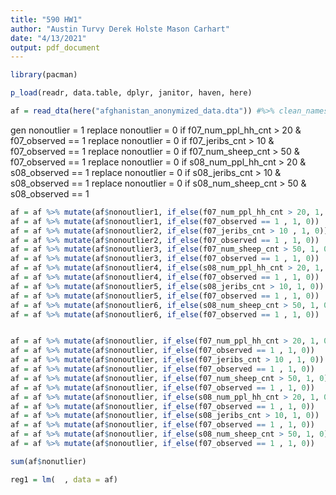 ```yaml
---
title: "590 HW1"
author: "Austin Turvy Derek Holste Mason Carhart"
date: "4/13/2021"
output: pdf_document
---
```




```r

library(pacman)

p_load(readr, data.table, dplyr, janitor, haven, here)

```



```r

af = read_dta(here("afghanistan_anonymized_data.dta")) #%>% clean_names()

```


gen nonoutlier = 1 
replace nonoutlier = 0 if f07_num_ppl_hh_cnt > 20 & f07_observed == 1
replace nonoutlier = 0 if f07_jeribs_cnt > 10 & f07_observed == 1
replace nonoutlier = 0 if f07_num_sheep_cnt > 50 & f07_observed == 1
replace nonoutlier = 0 if s08_num_ppl_hh_cnt > 20 & s08_observed == 1
replace nonoutlier = 0 if s08_jeribs_cnt > 10 & s08_observed == 1
replace nonoutlier = 0 if s08_num_sheep_cnt > 50 & s08_observed == 1



```r

af = af %>% mutate(af$nonoutlier1, if_else(f07_num_ppl_hh_cnt > 20, 1, 0))
af = af %>% mutate(af$nonoutlier1, if_else(f07_observed == 1 , 1, 0))
af = af %>% mutate(af$nonoutlier2, if_else(f07_jeribs_cnt > 10 , 1, 0))
af = af %>% mutate(af$nonoutlier2, if_else(f07_observed == 1 , 1, 0))
af = af %>% mutate(af$nonoutlier3, if_else(f07_num_sheep_cnt > 50, 1, 0))
af = af %>% mutate(af$nonoutlier3, if_else(f07_observed == 1 , 1, 0))
af = af %>% mutate(af$nonoutlier4, if_else(s08_num_ppl_hh_cnt > 20, 1, 0))
af = af %>% mutate(af$nonoutlier4, if_else(f07_observed == 1 , 1, 0))
af = af %>% mutate(af$nonoutlier5, if_else(s08_jeribs_cnt > 10, 1, 0))
af = af %>% mutate(af$nonoutlier5, if_else(f07_observed == 1 , 1, 0))
af = af %>% mutate(af$nonoutlier6, if_else(s08_num_sheep_cnt > 50, 1, 0))
af = af %>% mutate(af$nonoutlier6, if_else(f07_observed == 1 , 1, 0))


af = af %>% mutate(af$nonoutlier, if_else(f07_num_ppl_hh_cnt > 20, 1, 0))
af = af %>% mutate(af$nonoutlier, if_else(f07_observed == 1 , 1, 0))
af = af %>% mutate(af$nonoutlier, if_else(f07_jeribs_cnt > 10 , 1, 0))
af = af %>% mutate(af$nonoutlier, if_else(f07_observed == 1 , 1, 0))
af = af %>% mutate(af$nonoutlier, if_else(f07_num_sheep_cnt > 50, 1, 0))
af = af %>% mutate(af$nonoutlier, if_else(f07_observed == 1 , 1, 0))
af = af %>% mutate(af$nonoutlier, if_else(s08_num_ppl_hh_cnt > 20, 1, 0))
af = af %>% mutate(af$nonoutlier, if_else(f07_observed == 1 , 1, 0))
af = af %>% mutate(af$nonoutlier, if_else(s08_jeribs_cnt > 10, 1, 0))
af = af %>% mutate(af$nonoutlier, if_else(f07_observed == 1 , 1, 0))
af = af %>% mutate(af$nonoutlier, if_else(s08_num_sheep_cnt > 50, 1, 0))
af = af %>% mutate(af$nonoutlier, if_else(f07_observed == 1 , 1, 0))

sum(af$nonutlier)

```





```r

reg1 = lm(  , data = af)


```












